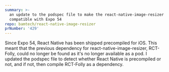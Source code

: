 ```yaml
---
summary: >-
  an update to the podspec file to make the react-native-image-resizer
  compatible with Expo 54
repo: bamtech/react-native-image-resizer
prNumber: '429'
---
```

Since Expo 54, React Native has been shipped precompiled for iOS. This meant that the previous dependency for react-native-image-resizer, RCT-Folly, could no longer be found as it's no longer available as a pod. I updated the podspec file to detect whether React Native is precompiled or not, and if not, then compile RCT-Folly as a dependency.
